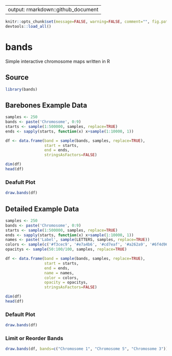     
---
output: rmarkdown::github_document
---

<!-- README.md is generated from README.Rmd. Please edit that file -->

```r
knitr::opts_chunk$set(message=FALSE, warning=FALSE, comment="", fig.path="man/figures/README-")
devtools::load_all()
```

# bands
Simple interactive chromosome maps written in R

## Source

```r
library(bands)
```

## Barebones Example Data

```r
samples <- 250
bands <- paste('Chromosome', 0:9)
starts <- sample(1:500000, samples, replace=TRUE)
ends <- sapply(starts, function(x) x+sample(1:10000, 1))

df <- data.frame(band = sample(bands, samples, replace=TRUE),
                 start = starts,
                 end = ends,
                 stringsAsFactors=FALSE)

dim(df)
head(df)
```

### Deafult Plot
```r
draw.bands(df)
```

## Detailed Example Data
```r
samples <- 250
bands <- paste('Chromosome', 0:9)
starts <- sample(1:500000, samples, replace=TRUE)
ends <- sapply(starts, function(x) x+sample(1:10000, 1))
names <- paste('Label', sample(LETTERS, samples, replace=TRUE))
colors <- sample(c('#f3cec9', '#e7a4b6', '#cd7eaf', '#a262a9', '#6f4d96', '#3d3b72', '#182844'), samples, replace=T)
opacitys <- sample(50:100/100, samples, replace=TRUE)

df <- data.frame(band = sample(bands, samples, replace=TRUE),
                 start = starts,
                 end = ends,
                 name = names,
                 color = colors,
                 opacity = opacitys,
                 stringsAsFactors=FALSE)

dim(df)
head(df)
```

### Default Plot
```r
draw.bands(df)
```

### Limit or Reorder Bands
```r
draw.bands(df, bands=c("Chromosome 1", "Chromosome 5", "Chromosome 3"))
```